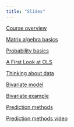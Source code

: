 ```yaml
---
title: "Slides"
---
```


[Course overview](/slides/overview25.qmd)

[Matrix algebra basics](/slides/matrix25.qmd)

[Probability basics](/slides/probability25.qmd)

[A First Look at OLS](/slides/linearmodelfirstlook.qmd)

[Thinking about data](/slides/thinkingdata25.qmd)

[Bivariate model](/slides/bivariate25.qmd)

[Bivariate example](/slides/bivariateexample25.qmd)

<!-- [Multivariate model](multivariate24.qmd) -->

[Prediction methods](/slides/predictionmethods25.qmd) 

[Prediction methods video](https://youtu.be/1KUWg6bATRk)

<!-- [Normality](normality24.qmd) -->

<!-- [Inference](inference24.qmd) -->

<!-- [Model specification](specification24.qmd) -->

<!-- [Dummy variables and interactions](interactions24.qmd) -->

<!-- [Limited dependent variables](limiteddv24.qmd) -->

<!-- [Panel data](panel24.qmd) -->

<!-- [Time Series](time24.qmd) -->

<!-- [Variance](variance24.qmd) -->

<!-- [Instrumental variables](causal24.qmd) -->
